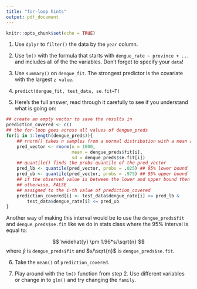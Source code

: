 ```yaml
---
title: "for-loop hints"
output: pdf_document
---
```


```r
knitr::opts_chunk$set(echo = TRUE)
```

1. Use `dplyr` to `filter()` the data by the `year` column.

\bigskip

\bigskip

\bigskip

2. Use `lm()` with the formula that starts with `dengue_rate ~ province + ...` and includes all of the the variables. Don't forget to specify your `data`!

\bigskip

\bigskip

\bigskip

3. Use `summary()` on `dengue_fit`. The strongest predictor is the covariate with the largest `z value`.

\bigskip

\bigskip

\bigskip

4. `predict(dengue_fit, test_data, se.fit=T)`

\bigskip

\bigskip

\bigskip

5. Here's the full answer, read through it carefully to see if you understand what is going on:

```r
## create an empty vector to save the results in
prediction_covered <- c()
## the for-loop goes across all values of dengue_preds
for(i in 1:length(dengue_preds)){
    ## rnorm() takes n samples from a normal distribution with a mean and sd
    pred_vector <- rnorm(n = 1000,
                         mean = dengue_preds$fit[i],
                         sd = dengue_preds$se.fit[i])
    ## quantile() finds the probs quantile of the pred_vector
    pred_lb <- quantile(pred_vector, probs = .025) ## 95% lower bound
    pred_ub <- quantile(pred_vector, probs = .975) ## 95% upper bound
    ## if the observed value is between the lower and upper bound then TRUE
    ## otherwise, FALSE
    ## assigned to the i-th value of prediction_covered
    prediction_covered[i] <- test_data$dengue_rate[i] >= pred_lb &
        test_data$dengue_rate[i] <= pred_ub
}
```

Another way of making this interval would be to use the `dengue_preds$fit` and `dengue_preds$se.fit` like we do in stats class where the 95% interval is equal to:

$$
\widehat{y} \pm 1.96*s/\sqrt{n}
$$
where $\widehat{y}$ is `dengue_preds$fit` and $s/\sqrt{n}$ is `dengue_preds$se.fit`.

\bigskip

\bigskip

\bigskip

6. Take the `mean()` of `prediction_covered`.

\bigskip

\bigskip

\bigskip

7. Play around with the `lm()` function from step 2. Use different variables or change in to `glm()` and try changing the `family`.
